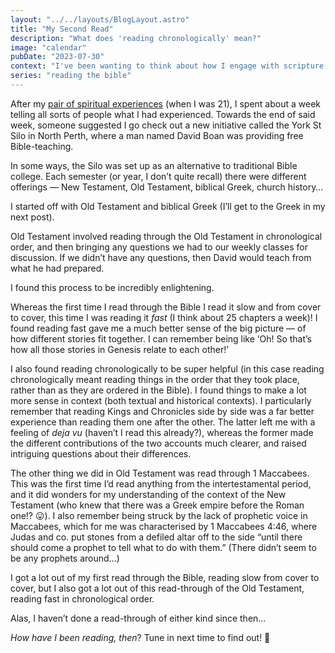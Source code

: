 ```yaml
---
layout: "../../layouts/BlogLayout.astro"
title: "My Second Read"
description: "What does 'reading chronologically' mean?"
image: "calendar"
pubDate: "2023-07-30"
context: "I've been wanting to think about how I engage with scripture. As part of the process I'm looking back at how I've engaged with it in the past."
series: "reading the bible"
---
```


After my [pair of spiritual experiences](/blog/004-a-pair-of-spiritual-experiences-part-one/) (when I was 21), I spent about a week telling all sorts of people what I had experienced. Towards the end of said week, someone suggested I go check out a new initiative called the York St Silo in North Perth, where a man named David Boan was providing free Bible-teaching.

In some ways, the Silo was set up as an alternative to traditional Bible college. Each semester (or year, I don’t quite recall) there were different offerings — New Testament, Old Testament, biblical Greek, church history…

I started off with Old Testament and biblical Greek (I’ll get to the Greek in my next post).

Old Testament involved reading through the Old Testament in chronological order, and then bringing any questions we had to our weekly classes for discussion. If we didn’t have any questions, then David would teach from what he had prepared.

I found this process to be incredibly enlightening.

Whereas the first time I read through the Bible I read it slow and from cover to cover, this time I was reading it _fast_ (I think about 25 chapters a week)! I found reading fast gave me a much better sense of the big picture — of how different stories fit together. I can remember being like ‘Oh! So that’s how all those stories in Genesis relate to each other!’

I also found reading chronologically to be super helpful (in this case reading chronologically meant reading things in the order that they took place, rather than as they are ordered in the Bible). I found things to make a lot more sense in context (both textual and historical contexts). I particularly remember that reading Kings and Chronicles side by side was a far better experience than reading them one after the other. The latter left me with a feeling of _deja vu_ (haven’t I read this already?), whereas the former made the different contributions of the two accounts much clearer, and raised intriguing questions about their differences.

The other thing we did in Old Testament was read through 1 Maccabees. This was the first time I’d read anything from the intertestamental period, and it did wonders for my understanding of the context of the New Testament (who knew that there was a Greek empire before the Roman one!? 😛). I also remember being struck by the lack of prophetic voice in Maccabees, which for me was characterised by 1 Maccabees 4:46, where Judas and co. put stones from a defiled altar off to the side “until there should come a prophet to tell what to do with them.” (There didn’t seem to be any prophets around…)

I got a lot out of my first read through the Bible, reading slow from cover to cover, but I also got a lot out of this read-through of the Old Testament, reading fast in chronological order.

Alas, I haven’t done a read-through of either kind since then…

_How have I been reading, then_? Tune in next time to find out! 🙂
